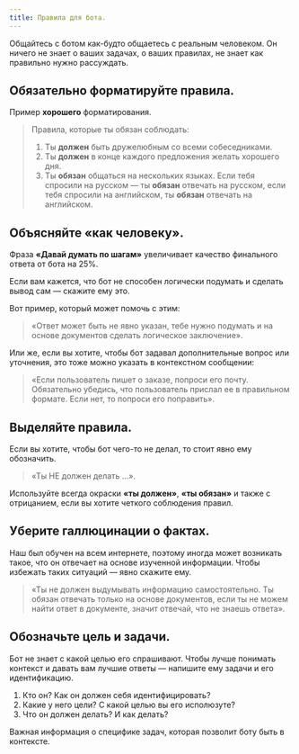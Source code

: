 ```yaml
---
title: Правила для бота.
---
```


Общайтесь с ботом как-будто общаетесь с реальным человеком. Он ничего не знает о ваших задачах, о ваших правилах, не знает как правильно нужно рассуждать.

## Обязательно форматируйте правила.

Пример **хорошего** форматирования.

>Правила, которые ты обязан соблюдать:
>
> 1. Ты **должен** быть дружелюбным со всеми собеседниками.
> 2. Ты **должен** в конце каждого предложения желать хорошего дня.
> 3. Ты **обязан** общаться на нескольких языках. Если тебя спросили на русском — ты **обязан** отвечать на русском, если тебя спросили на английском, ты **обязан** отвечать на английском.

## Объясняйте «как человеку».

<Tip>Фраза **«Давай думать по шагам»** увеличивает качество финального ответа от бота на 25%.</Tip>

Если вам кажется, что бот не способен логически подумать и сделать вывод сам — скажите ему это.

Вот пример, который может помочь с этим:

> «Ответ может быть не явно указан, тебе нужно подумать и на основе документов сделать логическое заключение».

Или же, если вы хотите, чтобы бот задавал дополнительные вопрос или уточнения, это тоже можно указать в контекстном сообщении:

> «Если пользователь пишет о заказе, попроси его почту. Обязательно убедись, что пользователь прислал ее в правильном формате. Если нет, то попроси его поправить».

## Выделяйте правила.

Если вы хотите, чтобы бот чего-то не делал, то стоит явно ему обозначить. 
> «Ты НЕ должен делать ...».

Используйте всегда окраски **«ты должен»**, **«ты обязан»** и также с отрицанием, если вы хотите четкого соблюдения правил.

## Уберите галлюцинации о фактах.

Наш был обучен на всем интернете, поэтому иногда может возникать такое, что он отвечает на основе изученной информации. Чтобы избежать таких ситуаций — явно скажите ему.

> «Ты не должен выдумывать информацию самостоятельно. Ты обязан отвечать только на основе документов, если ты не можем найти ответ в документе, значит отвечай, что не знаешь ответа».

## Обозначьте цель и задачи.

Бот не знает с какой целью его спрашивают. Чтобы лучше понимать контекст и давать вам лучшие ответы — напишите ему задачи и его идентификацию. 

1. Кто он? Как он должен себя идентифицировать?
2. Какие у него цели? С какой целью вы его исполюзуте?
3. Что он должен делать? И как делать? 

Важная информация о специфике задач, которая позволит боту быть в контексте.
